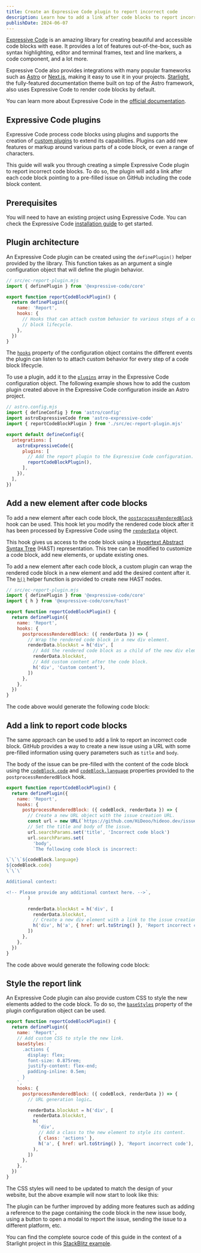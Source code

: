 ```yaml
---
title: Create an Expressive Code plugin to report incorrect code
description: Learn how to add a link after code blocks to report incorrect ones with new GitHub issues using a custom Expressive Code plugin.
publishDate: 2024-06-07
---
```


[Expressive Code](https://expressive-code.com/) is an amazing library for creating beautiful and accessible code blocks with ease.
It provides a lot of features out-of-the-box, such as syntax highlighting, editor and terminal frames, text and line markers, a code component, and a lot more.

Expressive Code also provides integrations with many popular frameworks such as [Astro](https://astro.build/) or [Next.js](https://nextjs.org/), making it easy to use it in your projects.
[Starlight](https://starlight.astro.build/), the fully-featured documentation theme built on top of the Astro framework, also uses Expressive Code to render code blocks by default.

You can learn more about Expressive Code in the [official documentation](https://expressive-code.com/).

## Expressive Code plugins

Expressive Code process code blocks using plugins and supports the creation of [custom plugins](https://expressive-code.com/guides/developing-plugins/) to extend its capabilities.
Plugins can add new features or markup around various parts of a code block, or even a range of characters.

This guide will walk you through creating a simple Expressive Code plugin to report incorrect code blocks.
To do so, the plugin will add a link after each code block pointing to a pre-filled issue on GitHub including the code block content.

## Prerequisites

You will need to have an existing project using Expressive Code.
You can check the Expressive Code [installation guide](https://expressive-code.com/installation/) to get started.

## Plugin architecture

An Expressive Code plugin can be created using the `definePlugin()` helper provided by the library.
This function takes as an argument a single configuration object that will define the plugin behavior.

```js {6-10}
// src/ec-report-plugin.mjs
import { definePlugin } from '@expressive-code/core'

export function reportCodeBlockPlugin() {
  return definePlugin({
    name: 'Report',
    hooks: {
      // Hooks that can attach custom behavior to various steps of a code
      // block lifecycle.
    },
  })
}
```

The [`hooks`](https://expressive-code.com/reference/plugin-hooks/) property of the configuration object contains the different events the plugin can listen to to attach custom behavior for every step of a code block lifecycle.

To use a plugin, add it to the [`plugins`](https://expressive-code.com/reference/configuration/#plugins) array in the Expressive Code configuration object.
The following example shows how to add the custom plugin created above in the Expressive Code configuration inside an Astro project.

```js ins={4} ins={9-12}
// astro.config.mjs
import { defineConfig } from 'astro/config'
import astroExpressiveCode from 'astro-expressive-code'
import { reportCodeBlockPlugin } from './src/ec-report-plugin.mjs'

export default defineConfig({
  integrations: [
    astroExpressiveCode({
      plugins: [
        // Add the report plugin to the Expressive Code configuration.
        reportCodeBlockPlugin(),
      ],
    }),
  ],
})
```

## Add a new element after code blocks

To add a new element after each code block, the [`postprocessRenderedBlock`](https://expressive-code.com/reference/plugin-hooks/#postprocessrenderedblock) hook can be used.
This hook let you modify the rendered code block after it has been processed by Expressive Code using the [`renderData`](https://expressive-code.com/reference/plugin-hooks/#renderdata) object.

This hook gives us access to the code block using a [Hypertext Abstract Syntax Tree](https://github.com/syntax-tree/hast) (HAST) representation.
This tree can be modified to customize a code block, add new elements, or update existing ones.

To add a new element after each code block, a custom plugin can wrap the rendered code block in a new element and add the desired content after it.
The [`h()`](https://github.com/syntax-tree/hastscript#hselector-properties-children) helper function is provided to create new HAST nodes.

```js {9-17}
// src/ec-report-plugin.mjs
import { definePlugin } from '@expressive-code/core'
import { h } from '@expressive-code/core/hast'

export function reportCodeBlockPlugin() {
  return definePlugin({
    name: 'Report',
    hooks: {
      postprocessRenderedBlock: ({ renderData }) => {
        // Wrap the rendered code block in a new div element.
        renderData.blockAst = h('div', [
          // Add the rendered code block as a child of the new div element.
          renderData.blockAst,
          // Add custom content after the code block.
          h('div', 'Custom content'),
        ])
      },
    },
  })
}
```

The code above would generate the following code block:


<Example step={1} />

## Add a link to report code blocks

The same approach can be used to add a link to report an incorrect code block.
GitHub provides a way to create a new issue using a URL with some pre-filled information using query parameters such as `title` and `body`.

The body of the issue can be pre-filled with the content of the code block using the [`codeBlock.code`](https://expressive-code.com/reference/core-api/#code) and [`codeBlock.language`](https://expressive-code.com/reference/core-api/#language) properties provided to the `postprocessRenderedBlock` hook.

```js {6-21} {25-26}
export function reportCodeBlockPlugin() {
  return definePlugin({
    name: 'Report',
    hooks: {
      postprocessRenderedBlock: ({ codeBlock, renderData }) => {
        // Create a new URL object with the issue creation URL.
        const url = new URL(`https://github.com/HiDeoo/hideoo.dev/issues/new`)
        // Set the title and body of the issue.
        url.searchParams.set('title', 'Incorrect code block')
        url.searchParams.set(
          'body',
          `The following code block is incorrect:

\`\`\`${codeBlock.language}
${codeBlock.code}
\`\`\`

Additional context:

<!-- Please provide any additional context here. -->`,
        )

        renderData.blockAst = h('div', [
          renderData.blockAst,
          // Create a new div element with a link to the issue creation URL.
          h('div', h('a', { href: url.toString() }, 'Report incorrect code')),
        ])
      },
    },
  })
}
```

The code above would generate the following code block:

<Example step={2} />

## Style the report link

An Expressive Code plugin can also provide custom CSS to style the new elements added to the code block.
To do so, the [`baseStyles`](https://expressive-code.com/reference/plugin-api/#basestyles) property of the plugin configuration object can be used.

```js {4-12} {21-22}
export function reportCodeBlockPlugin() {
  return definePlugin({
    name: 'Report',
    // Add custom CSS to style the new link.
    baseStyles: `
      .actions {
        display: flex;
        font-size: 0.875rem;
        justify-content: flex-end;
        padding-inline: 0.5em;
      }
    `,
    hooks: {
      postprocessRenderedBlock: ({ codeBlock, renderData }) => {
        // URL generation logic…

        renderData.blockAst = h('div', [
          renderData.blockAst,
          h(
            'div',
            // Add a class to the new element to style its content.
            { class: 'actions' },
            h('a', { href: url.toString() }, 'Report incorrect code'),
          ),
        ])
      },
    },
  })
}
```

The CSS styles will need to be updated to match the design of your website, but the above example will now start to look like this:

<Example step={3} />

The plugin can be further improved by adding more features such as adding a reference to the page containing the code block in the new issue body, using a button to open a modal to report the issue, sending the issue to a different platform, etc.

You can find the complete source code of this guide in the context of a Starlight project in this [StackBlitz example](https://stackblitz.com/edit/github-ax2ewe?file=src%2Fec-report-plugin.mjs).

